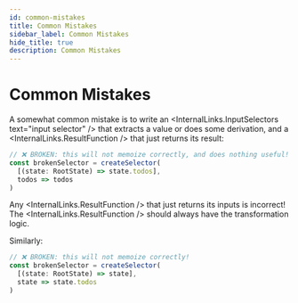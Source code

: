 ```yaml
---
id: common-mistakes
title: Common Mistakes
sidebar_label: Common Mistakes
hide_title: true
description: Common Mistakes
---
```



# Common Mistakes

A somewhat common mistake is to write an <InternalLinks.InputSelectors text="input selector" /> that extracts a value or does some derivation, and a <InternalLinks.ResultFunction /> that just returns its result:

```ts
// ❌ BROKEN: this will not memoize correctly, and does nothing useful!
const brokenSelector = createSelector(
  [(state: RootState) => state.todos],
  todos => todos
)
```

Any <InternalLinks.ResultFunction /> that just returns its inputs is incorrect! The <InternalLinks.ResultFunction /> should always have the transformation logic.

Similarly:

```ts
// ❌ BROKEN: this will not memoize correctly!
const brokenSelector = createSelector(
  [(state: RootState) => state],
  state => state.todos
)
```

